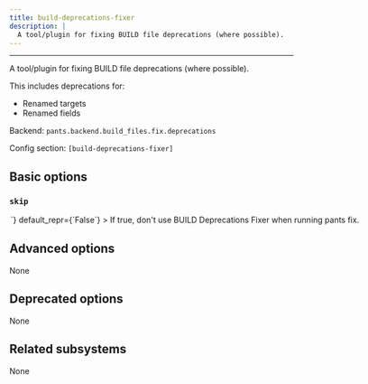 ```yaml
---
title: build-deprecations-fixer
description: |
  A tool/plugin for fixing BUILD file deprecations (where possible).
---
```



---

A tool/plugin for fixing BUILD file deprecations (where possible).

This includes deprecations for:

- Renamed targets
- Renamed fields

Backend: <span className="color--primary">`pants.backend.build_files.fix.deprecations`</span>

Config section: <span className="color--primary">`[build-deprecations-fixer]`</span>

<span className={styles.options}>

## Basic options

### `skip`

<Option
  cli_repr={`--[no-]build-deprecations-fixer-skip`}
  env_repr='PANTS_BUILD_DEPRECATIONS_FIXER_SKIP'
  toml_repr={`[build-deprecations-fixer]
skip = <bool>`}
  default_repr={`False`}
>

If true, don&#x27;t use BUILD Deprecations Fixer when running `pants fix`.

</Option>

## Advanced options

None

## Deprecated options

None

## Related subsystems

None

</span>
